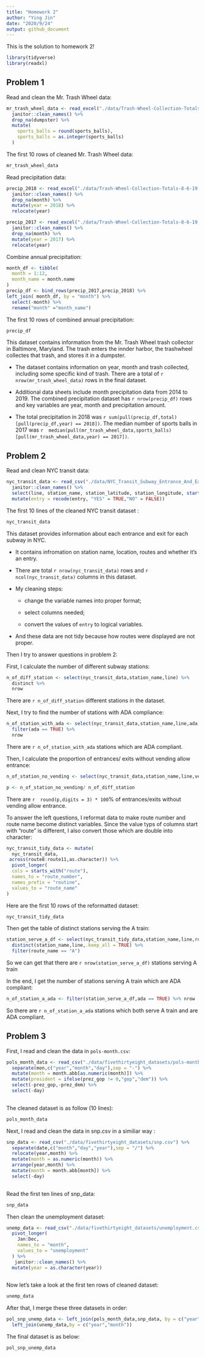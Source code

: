 ```yaml
---
title: "Homework 2"
author: "Ying Jin"
date: "2020/9/24"
output: github_document
---
```


This is the solution to homework 2!

```r
library(tidyverse)
library(readxl)
```

## Problem 1

Read and clean the Mr. Trash Wheel data:

```r
mr_trash_wheel_data <- read_excel("./data/Trash-Wheel-Collection-Totals-8-6-19.xlsx",sheet = "Mr. Trash Wheel",skip = 1,range = cell_cols("A:N")) %>% 
  janitor::clean_names() %>% 
  drop_na(dumpster) %>% 
  mutate(
    sports_balls = round(sports_balls),
    sports_balls = as.integer(sports_balls)
  )
```

The first 10 rows of cleaned Mr. Trash Wheel data:

```r
mr_trash_wheel_data
```

Read precipitation data:

```r
precip_2018 <- read_excel("./data/Trash-Wheel-Collection-Totals-8-6-19.xlsx",sheet = "2018 Precipitation",skip = 1) %>% 
  janitor::clean_names() %>% 
  drop_na(month) %>% 
  mutate(year = 2018) %>% 
  relocate(year)

precip_2017 <- read_excel("./data/Trash-Wheel-Collection-Totals-8-6-19.xlsx",sheet = "2017 Precipitation",skip = 1) %>% 
  janitor::clean_names() %>% 
  drop_na(month) %>% 
  mutate(year = 2017) %>% 
  relocate(year)
```

Combine annual precipitation:

```r
month_df <- tibble(
  month = 1:12,
  month_name = month.name
)
precip_df <- bind_rows(precip_2017,precip_2018) %>% 
left_join( month_df, by = "month") %>% 
  select(-month) %>% 
  rename("month" ="month_name")
```

The first 10 rows of combined annual precipitation:

```r
precip_df
```

This dataset contains information from the Mr. Trash Wheel trash collector in Baltimore, Maryland. The trash enters the innder harbor, the trashwheel collectes that trash, and stores it in a dumpster. 

 * The dataset contains information on year, month and trash collected,  including some specific kind of trash. There are a total of `r   nrow(mr_trash_wheel_data)` rows in the final dataset. 
 
 * Additional data sheets include month precipitation data from 2014 to  2019. The combined precipitation dataset has `r nrow(precip_df)` rows   and key variables are year, month and precipitation amount. 
 
 * The total precipitation in 2018 was `r sum(pull(precip_df,total)[pull(precip_df,year) == 2018])`. The median    number of sports balls in 2017 was `r  median(pull(mr_trash_wheel_data,sports_balls)[pull(mr_trash_wheel_data,year) == 2017])`.

## Problem 2

Read and clean NYC transit data:

```r
nyc_transit_data <- read_csv("./data/NYC_Transit_Subway_Entrance_And_Exit_Data.csv") %>% 
  janitor::clean_names() %>% 
  select(line, station_name, station_latitude, station_longitude, starts_with("route"), entry, vending, entrance_type, ada) %>% 
  mutate(entry = recode(entry, "YES" = TRUE,"NO" = FALSE))
```

The first 10 lines of the cleaned NYC transit dataset :

```r
nyc_transit_data
```

This dataset provides information about each entrance and exit for each subway in NYC.

 * It contains infromation on station name, location, routes and whether it's an entry.
 
 * There are total `r nrow(nyc_transit_data)` rows and `r ncol(nyc_transit_data)` columns in this dataset.
 
 * My cleaning steps:
 
   * change the variable names into proper format;
  
   * select columns needed;
  
   * convert the values of `entry` to logical variables.
  
 * And these data are not tidy because how routes were displayed are not proper.
 
 
 Then I try to answer questions in problem 2:
 
 First, I calculate the number of different subway stations:
 
```r
n_of_diff_station <- select(nyc_transit_data,station_name,line) %>% 
  distinct %>% 
  nrow
```
 
 
 There are `r n_of_diff_station` different stations in the dataset.
 
 Next, I try to find the number of stations with ADA compliance:
 
```r
n_of_station_with_ada <- select(nyc_transit_data,station_name,line,ada) %>% distinct(station_name,line,.keep_all = TRUE) %>% 
  filter(ada == TRUE) %>%
  nrow
```
 
 
 There are `r n_of_station_with_ada` stations which are ADA compliant.
 
 Then, I calculate the proportion of entrances/ exits without vending allow entrance:
 
```r
n_of_station_no_vending <- select(nyc_transit_data,station_name,line,vending) %>% distinct(station_name,line,.keep_all = TRUE) %>% filter(vending == "NO") %>% nrow

p <- n_of_station_no_vending/ n_of_diff_station
```
 
 
There are `r  round(p,digits = 3) * 100`% of entrances/exits without vending allow entrance.
 
To answer the left questions, I reformat data to make route number and route name become distinct variables. Since the value typs of columns start with "route" is different, I also convert those which are double into character:

```r
nyc_transit_tidy_data <- mutate(
  nyc_transit_data,
 across(route8:route11,as.character)) %>% 
  pivot_longer(
  cols = starts_with("route"),
  names_to = "route_number",
  names_prefix = "routine",
  values_to = "route_name"
)
```

Here are the first 10 rows of the reformatted dataset:

```r
nyc_transit_tidy_data
```

Then get the table of distinct stations serving the A train:

```r
station_serve_a_df <- select(nyc_transit_tidy_data,station_name,line,route_name,ada) %>% 
  distinct(station_name,line,.keep_all = TRUE) %>% 
  filter(route_name == "A")
```

So we can get that there are `r nrow(station_serve_a_df)` stations serving A train

In the end, I get the number of stations serving A train which are ADA compliant:

```r
n_of_station_a_ada <- filter(station_serve_a_df,ada == TRUE) %>% nrow
```

So there are `r n_of_station_a_ada` stations which both serve A train and are ADA compliant.

## Problem 3

First, I read and clean the data in `pols-month.csv`:

```r
pols_month_data <- read_csv("./data/fivethirtyeight_datasets/pols-month.csv") %>%
  separate(mon,c("year","month","day"),sep = "-") %>% 
  mutate(month = month.abb[as.numeric(month)]) %>% 
  mutate(president = ifelse(prez_gop != 0,"gop","dem")) %>% 
  select(-prez_gop,-prez_dem) %>% 
  select(-day)
  
```

The cleaned dataset is as follow (10 lines):

```r
pols_month_data
```

Next, I read and clean the data in snp.csv in a similiar way :

```r
snp_data <- read_csv("./data/fivethirtyeight_datasets/snp.csv") %>% 
  separate(date,c("month","day","year"),sep = "/") %>% 
  relocate(year,month) %>% 
  mutate(month = as.numeric(month)) %>% 
  arrange(year,month) %>% 
  mutate(month = month.abb[month]) %>% 
  select(-day)
  
```

Read the first ten lines of snp_data:

```r
snp_data
```

Then clean the unemployment dataset:

```r
unemp_data <- read_csv("./data/fivethirtyeight_datasets/unemployment.csv") %>% 
  pivot_longer(
    Jan:Dec,
    names_to = "month",
    values_to = "unemployment"
  ) %>% 
   janitor::clean_names() %>% 
  mutate(year = as.character(year))
  
```

Now let's take a look at the first ten rows of cleaned dataset:

```r
unemp_data
```

After that, I merge these three datasets in order:

```r
pol_snp_unemp_data <- left_join(pols_month_data,snp_data, by = c("year","month")) %>% 
  left_join(unemp_data,by = c("year","month"))
```

The final dataset is as below:

```r
pol_snp_unemp_data
```

